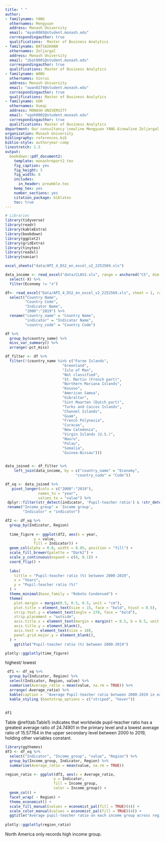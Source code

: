 ```yaml
---
title: " "
author:
- familyname: YANG
  othernames: Mengyuan
  address: Monash University
  email: "myan0065@student.monash.edu"
  correspondingauthor: true
  qualifications:  Master of Business Analytics
- familyname: BATSAIKHAN
  othernames: Zoljargal
  address: Monash University
  email: "zbat0001@student.monash.edu"
  correspondingauthor: true
  qualifications: Master of Business Analytics
- familyname: WANG
  othernames: Xinrui
  address: Monash University
  email: "xwan0274@student.monash.edu"
  correspondingauthor: true
  qualifications: Master of Business Analytics
- familyname: GOH
  othernames: Xueqi
  address: MONASH UNIVERSITY
  email: "xgoh0002@student.monash.edu"
  correspondingauthor: true
  qualifications: Master of Business Analytics
department: Our consultancy \newline Mengyuan YANG &\newline Zoljargal BATSAIKHAN &\newline Xinrui WANG &\newline Xueqi GOH
organization: Monash University
bibliography: references.bib
biblio-style: authoryear-comp
linestretch: 1.5
output:
  bookdown::pdf_document2:
    template: monashreport2.tex
    fig_caption: yes
    fig_height: 5
    fig_width: 8
    includes:
      in_header: preamble.tex
    keep_tex: yes
    number_sections: yes
    citation_package: biblatex
    toc: true
---
```


```r
# Libraries
library(tidyverse)
library(readr)
library(kableExtra)
library(bookdown)
library(ggplot2)
library(gridExtra)
library(tinytex)
library(readxl)
library(naniar)
```


\section*{Introduction}

```r
excel_sheets("data/API_4_DS2_en_excel_v2_2252569.xls")

data_income <- read_excel("data/CLASS.xls", range = anchored("C5", dim = c(220,5))) %>% 
  select(-X) %>% 
  filter(Economy != "x")
```

```r
df<- read_excel("Data/API_4_DS2_en_excel_v2_2252569.xls", sheet = 1, range = "A4:BM42772") %>% 
  select("Country Name", 
         "Country Code",
         "Indicator Name", 
         "2000":"2019") %>% 
  rename("country_name" = "Country Name",
         "indicator" = "Indicator Name",
         "country_code" = "Country Code")
```


```r
df %>%
  group_by(country_name) %>%
  miss_var_summary() %>% 
  arrange(-pct_miss)
```

```r
df_filter <- df %>% 
  filter(!(country_name %in% c("Faroe Islands",
                          "Greenland",
                          "Isle of Man",
                          "Not classified",
                          "St. Martin (French part)",
                          "Northern Mariana Islands",
                          "Kosovo",
                          "American Samoa",
                          "Gibraltar",
                          "Sint Maarten (Dutch part)",
                          "Turks and Caicos Islands",
                          "Channel Islands",
                          "Guam",
                          "French Polynesia",
                          "Curacao",
                          "New Caledonia",
                          "Virgin Islands (U.S.)",
                          "Nauru",
                          "Palau",
                          "Somalia",
                          "Guinea-Bissau")))
       
```

```r
data_joined <- df_filter %>% 
    left_join(data_income, by = c("country_name" = "Economy",
                                "country_code" = "Code")) 
```

\section*{Mengyun}


\section*{Zoljargal}


\section*{Xinrui}


\section*{Xueqi}

```r
df_xq <- data_joined %>%
   pivot_longer(cols = c("2000":"2019"),
               names_to = "year",
               values_to = "value") %>%
 dplyr::filter(str_detect(indicator, 'Pupil-teacher ratio') & !str_detect(value, "NA") & !str_detect(Region, "NA")) %>%
 rename("Income_group" = 'Income group',
        "Indicator" = "indicator") 

df2 <- df_xq %>%
  group_by(Indicator, Region)
  
  time_figure <- ggplot(df2, aes(x = year,
             y = value,
             fill = Indicator)) +
  geom_col(alpha = 0.8, width = 0.85, position = "fill") +
  scale_fill_brewer(palette = "Dark2") +
  scale_y_continuous(expand = c(0, 0.1)) +
  coord_flip() +
  
  labs(
    tittle = "Pupil-teacher ratio (%) between 2000-2019",
    x = "Years",
    y = "Pupil-teacher ratio (%)"
  ) +
  theme_minimal(base_family = "Roboto Condensed") +
  theme(
    plot.margin = margin(0.5, 0.5, 0.5, unit = "cm"),
    plot.title = element_text(size = 15, face = "bold", hjust = 0.5),
    strip.text.y = element_text(angle = 270, face = "bold"),
    strip.placement = "outside",
    axis.title.x = element_text(margin = margin(t = 0.5, b = 0.5, unit = "cm")),
    axis.title.y = element_blank(),
    axis.text = element_text(size = 10),
    panel.grid.major.y = element_blank(),
  ) +
    ggtitle("Pupil-teacher ratio (%) between 2000-2019")

plotly::ggplotly(time_figure)
```  
  
highest/ lowest
```r
 df1 <- df_xq %>%
  group_by(Indicator, Region) %>%
  select(Indicator, Region, value) %>%
  summarise(Average_ratio = mean(value, na.rm = TRUE)) %>% 
  arrange(-Average_ratio) %>% 
  kable(caption =  "Average Pupil-teacher ratio between 2000-2019 in each Region") %>%
  kable_styling (bootstrap_options = c("striped", "hover")) 
  
  
df1
```  
Table \@ref(tab:Table1) indicates that worldwide pupil-teacher ratio has a greatest average ratio of 24.74901 in the primary level and a lowest average ratio of 15.57764 in the upper secondary level between 2000 to 2019, holding other variables constant.
  
  
```r

library(ggthemes)
df3 <- df_xq %>%
  select("Indicator", "Income_group", "value", "Region") %>%
  group_by(Income_group, Indicator, Region) %>%
  summarise(Average_ratio = mean(value, na.rm = TRUE)) 

region_ratio <- ggplot(df3, aes(x = Average_ratio,
                      y = Indicator,
                      fill = Income_group,
                      color = Income_group)) +
  geom_col() +
  facet_wrap( ~ Region) +
  theme_economist() +
  scale_fill_manual(values = economist_pal(fill = TRUE)(4)) +
  scale_color_manual(values = economist_pal(fill = TRUE)(4)) +
  ggtitle("Average pupil-teacher ratio on each income group across regions") 
  
plotly::ggplotly(region_ratio)

```
  
  North America only records high income group.
  













\section*{Conclusion}
